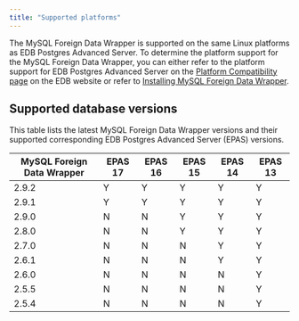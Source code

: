 ```yaml
---
title: "Supported platforms"
---
```


The MySQL Foreign Data Wrapper is supported on the same Linux platforms as EDB Postgres Advanced Server. To determine the platform support for the MySQL Foreign Data Wrapper, you can either refer to the platform support for EDB Postgres Advanced Server on the [Platform Compatibility page](https://www.enterprisedb.com/platform-compatibility#epas) on the EDB website or refer to [Installing MySQL Foreign Data Wrapper](./installing). 

## Supported database versions

This table lists the latest MySQL Foreign Data Wrapper versions and their supported corresponding EDB Postgres Advanced Server (EPAS) versions. 

| MySQL Foreign Data Wrapper | EPAS 17 | EPAS 16 | EPAS 15 | EPAS 14 | EPAS 13 |
|----------------------------|---------|---------|---------|---------|---------|
| 2.9.2                      | Y       | Y       | Y       | Y       | Y       |
| 2.9.1                      | Y       | Y       | Y       | Y       | Y       |
| 2.9.0                      | N       | N       | Y       | Y       | Y       |
| 2.8.0                      | N       | N       | Y       | Y       | Y       |
| 2.7.0                      | N       | N       | N       | Y       | Y       |
| 2.6.1                      | N       | N       | N       | Y       | Y       |
| 2.6.0                      | N       | N       | N       | N       | Y       |
| 2.5.5                      | N       | N       | N       | N       | Y       |
| 2.5.4                      | N       | N       | N       | N       | Y       |


